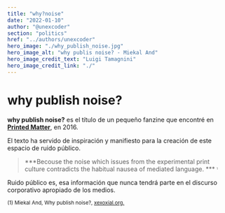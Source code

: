 ```yaml
---
title: "why?noise"
date: "2022-01-10"
author: "@unexcoder"
section: "politics"
href: "../authors/unexcoder"
hero_image: "./why_publish_noise.jpg"
hero_image_alt: "why publis noise? - Miekal And"
hero_image_credit_text: "Luigi Tamagnini"
hero_image_credit_link: "./"
---
```


# why publish noise?

**why publish noise?** es el título de un pequeño fanzine que encontré en **<a href='https://www.printedmatter.org/' target='_blank'>Printed Matter</a>**, en 2016.

El texto ha servido de inspiración y manifiesto para la creación de este espacio de ruido público.

> ***Becouse the noise which issues from the experimental print culture contradicts the habitual nausea of mediated language. *** <small><small><small><sup>1</sup></small></small></small>

Ruido público es, esa información que nunca tendrá parte en el discurso corporativo apropiado de los medios.

<small>(1) Miekal And, Why publish noise?, <a href='https://xexoxial.org/' target='_blank'>xexoxial.org.</a></small>
